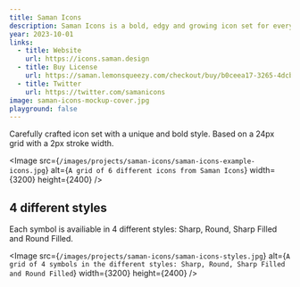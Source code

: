 ```yaml
---
title: Saman Icons
description: Saman Icons is a bold, edgy and growing icon set for everyone.
year: 2023-10-01
links:
  - title: Website
    url: https://icons.saman.design
  - title: Buy License
    url: https://saman.lemonsqueezy.com/checkout/buy/b0ceea17-3265-4dcb-83af-7f83b1b34d96
  - title: Twitter
    url: https://twitter.com/samanicons
image: saman-icons-mockup-cover.jpg
playground: false
---
```


Carefully crafted icon set with a unique and bold style. Based on a 24px grid with a 2px stroke width. 

<Image 
  src={`/images/projects/saman-icons/saman-icons-example-icons.jpg`}
  alt={`A grid of 6 different icons from Saman Icons`}
  width={3200}
  height={2400}
/>

## 4 different styles
Each symbol is availiable in 4 different styles: Sharp, Round, Sharp Filled and Round Filled.

<Image 
  src={`/images/projects/saman-icons/saman-icons-styles.jpg`}
  alt={`A grid of 4 symbols in the different styles: Sharp, Round, Sharp Filled and Round Filled`}
  width={3200}
  height={2400}
/>